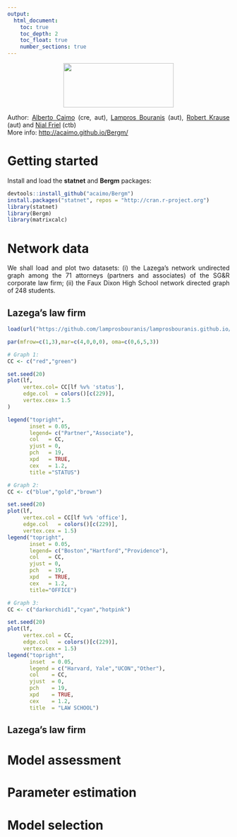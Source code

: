 ```yaml
---
output:
  html_document:
    toc: true
    toc_depth: 2
    toc_float: true
    number_sections: true
---
```


<link rel="stylesheet" href="styles.css" type="text/css">


<p align="center">
  <img width="250" height="100" src="Bergm_logo2.jpg">
</p>


<style>
body {
text-align: justify}
</style>

Author: [Alberto Caimo](https://acaimo.github.io/) (cre, aut), [Lampros Bouranis](https://lamprosbouranis.github.io) (aut), [Robert Krause](https://www.rug.nl/staff/r.w.krause/) (aut) and [Nial Friel](https://maths.ucd.ie/~nial/) (ctb)\
More info: [http://acaimo.github.io/Bergm/](http://acaimo.github.io/Bergm/)


# Getting started
Install and load the **statnet** and **Bergm** packages:

```r
devtools::install_github("acaimo/Bergm")
install.packages("statnet", repos = "http://cran.r-project.org")
library(statnet)
library(Bergm)
library(matrixcalc)
```

# Network data

We shall load and plot two datasets: (i) the Lazega's network undirected graph among the 71 attorneys (partners and associates) of the SG\&R corporate law firm; (ii) the Faux Dixon High School network directed graph of 248 students.

## Lazega's law firm
```r
load(url("https://github.com/lamprosbouranis/lamprosbouranis.github.io/Law_Firm_Lawyers_Coworker.Rdata"))

par(mfrow=c(1,3),mar=c(4,0,0,0), oma=c(0,6,5,3)) 

# Graph 1:
CC <- c("red","green")

set.seed(20)
plot(lf,
     vertex.col= CC[lf %v% 'status'],
     edge.col  = colors()[c(229)],
     vertex.cex= 1.5
)

legend("topright",
       inset = 0.05,
       legend= c("Partner","Associate"),
       col   = CC,
       yjust = 0,
       pch   = 19,
       xpd   = TRUE,
       cex   = 1.2, 
       title ="STATUS")

# Graph 2:
CC <- c("blue","gold","brown")

set.seed(20)
plot(lf,
     vertex.col = CC[lf %v% 'office'],
     edge.col   = colors()[c(229)],
     vertex.cex = 1.5)
legend("topright",
       inset = 0.05,
       legend= c("Boston","Hartford","Providence"),
       col   = CC,
       yjust = 0,
       pch   = 19,
       xpd   = TRUE,
       cex   = 1.2,
       title="OFFICE")

# Graph 3:
CC <- c("darkorchid1","cyan","hotpink")

set.seed(20)
plot(lf,
     vertex.col = CC,
     edge.col   = colors()[c(229)],
     vertex.cex = 1.5)
legend("topright",
       inset  = 0.05,
       legend = c("Harvard, Yale","UCON","Other"),
       col    = CC,
       yjust  = 0,
       pch    = 19,
       xpd    = TRUE,
       cex    = 1.2,
       title  = "LAW SCHOOL")

```

## Lazega's law firm


# Model assessment


# Parameter estimation


# Model selection
